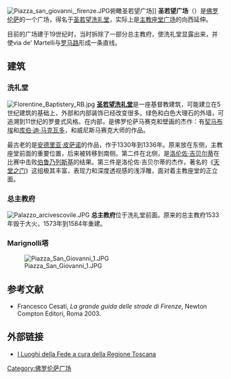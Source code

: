 {{Coord|43|46|22.64|N|11|15|17.12|E|type:landmark|display=title}}
[[File:Piazza_san_giovanni,_firenze.JPG|thumb]]俯瞰圣若望广场]]
'''圣若望广场'''（{{lang|it|piazza San Giovanni|}}）是[[佛罗伦萨|佛罗伦萨]]的一个广场，得名于[[佛罗伦萨圣若望洗礼堂|圣若望洗礼堂]]，实际上是[[主教座堂广场_(佛罗伦萨)|主教座堂广场]]的向西延伸。

目前的广场建于19世纪时，当时拆除了一部分总主教府，使洗礼堂显露出来，并使via de' Martelli与[[罗马路_(佛罗伦萨)|罗马路]]形成一条直线。

==建筑==
=== 洗礼堂 ===
[[File:Florentine_Baptistery_RB.jpg|thumb]]
'''[[佛罗伦萨圣若望洗礼堂|圣若望洗礼堂]]'''是一座基督教建筑，可能建立在5世纪建筑的基础上，外部和内部装饰已经改变很多。绿色和白色大理石的外墙，可追溯到11世纪的罗曼式风格。在内部，是佛罗伦萨马赛克和壁画的杰作：有[[契马布埃|契马布埃]]和[[库伯·迪·马克瓦多|库伯·迪·马克瓦多]]，和威尼斯马赛克大师的作品。

最古老的是[[安德里亚·皮萨诺|安德里亚·皮萨诺]]的作品，作于1330年到1336年。原来放在东侧，主教座堂前面的重要位置，后来被转移到南侧。第二件在北侧，是[[洛伦佐·吉贝尔蒂|洛伦佐·吉贝尔蒂]]在比赛中击败[[伯鲁乃列斯基|伯鲁乃列斯基]]的结果。第三件是洛伦佐·吉贝尔蒂的杰作，著名的《[[天堂之门_(浮雕)|天堂之门]]》这组极其丰富，表现力和深度透视感的浅浮雕，面对着主教座堂的正立面。

=== 总主教府 ===
[[File:Palazzo_arcivescovile.JPG|thumb]]
'''总主教府'''位于洗礼堂前面。原来的总主教府1533年毁于大火，1573年到1584年重建。

=== Marignolli塔 ===
[[File:Piazza_San_Giovanni_1.JPG|thumb]]

==参考文献==
*Francesco Cesati, ''La grande guida delle strade di Firenze'', Newton Compton Editori, Roma 2003.

==外部链接==
{{Commonscat|Piazza San Giovanni (Florence)}}
*[http://web.rete.toscana.it/Fede/index.htm I Luoghi della Fede a cura della Regione Toscana]{{Wayback|url=http://web.rete.toscana.it/Fede/index.htm |date=20090330065703 }}

[[Category:佛罗伦萨广场|Category:佛罗伦萨广场]]
